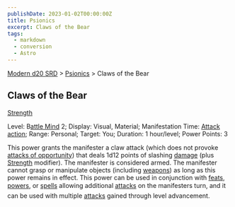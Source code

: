 ```yaml
---
publishDate: 2023-01-02T00:00:00Z
title: Psionics
excerpt: Claws of the Bear
tags:
  - markdown
  - conversion
  - Astro
---
```


[Modern d20 SRD](/#modernD20) > [Psionics](modern-d20-srd-psionics-index) > Claws of the Bear

## Claws of the Bear

[Strength](modern-d20-srd-basics-ability-scores)

Level: B[attle Mind](modern-d20-srd-classes-advanced-battle-mind) 2; Display: Visual, Material; Manifestation Time: [Attack action](modern-d20-srd-combat-attack-actions); Range: Personal; Target: You; Duration: 1 hour/level; Power Points: 3

This power grants the manifester a claw attack (which does not provoke [attacks of opportunity](modern-d20-srd-combat-attacks-of-opportunity)) that deals 1d12 points of slashing [damage](modern-d20-srd-combat-damage) (plus [Strength](modern-d20-srd-basics-ability-scores) modifier). The manifester is considered armed. The manifester cannot grasp or manipulate objects (including [weapons](modern-d20-srd-equipment-equipment-weapons)) as long as this power remains in effect. This power can be used in conjunction with [feats](modern-d20-srd-feats-index), [powers](modern-d20-srd-psionics-index), or [spells](modern-d20-srd-fx-index) allowing additional [attacks](modern-d20-srd-combat-attack-roll) on the manifesters turn, and it can be used with multiple [attacks](modern-d20-srd-combat-attack-roll) gained through level advancement.
